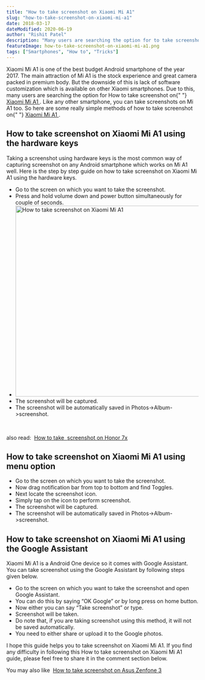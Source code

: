 ```yaml
---
title: "How to take screenshot on Xiaomi Mi A1"
slug: "how-to-take-screenshot-on-xiaomi-mi-a1"
date: 2018-03-17
dateModified: 2020-06-19
author: "Rishit Patel"
description: "Many users are searching the option for to take screenshot on Xiaomi Mi A1. here are some really simple methods of how to take screenshot on Xiaomi Mi A1."
featureImage: how-to-take-screenshot-on-xiaomi-mi-a1.png
tags: ["Smartphones", "How to", "Tricks"]
---
```


<p>
  Xiaomi Mi A1 is one of the best budget Android smartphone of the year 2017.
  The main attraction of Mi A1 is the&nbsp;stock experience and great camera
  packed in premium body. But the downside of this is lack of software
  customization which is available on other Xiaomi smartphones. Due to this,
  many users are searching the option for&nbsp;How to take screenshot on{" "}
  <a href="http://amzn.to/2ItKNCO" target="_blank" rel="noopener noreferrer">
    Xiaomi Mi A1
  </a>
  . Like any other smartphone, you can take screenshots on Mi A1 too. So here
  are some really simple methods of how to take screenshot on{" "}
  <a href="http://amzn.to/2ItKNCO" target="_blank" rel="noopener noreferrer">
    Xiaomi Mi A1
  </a>
  .
</p>
<h2>How to take screenshot on Xiaomi Mi A1 using the hardware keys</h2>
<p>
  Taking a screenshot using hardware keys is the most common way of capturing
  screenshot on any Android smartphone which works on Mi A1 well. Here is the
  step by step guide on how to take screenshot on Xiaomi Mi A1 using the
  hardware keys.
</p>
<ul>
  <li>Go to the screen on which you want to take the screenshot.</li>
  <li>
    Press and hold volume down and power button simultaneously for couple of
    seconds.
  </li>
  <li>
    <img
      src="http://rishitpatel.com/wp-content/uploads/2018/03/How-to-take-screenshot-in-Xiaomi-Mi-A1.png"
      alt="How to take screenshot on Xiaomi Mi A1"
      width="500"
      height="500"
    />
  </li>
  <li>The screenshot will be captured.</li>
  <li>
    The screenshot will be automatically saved
    in&nbsp;Photos-&gt;Album-&gt;screenshot.
  </li>
</ul>
<p>&nbsp;</p>
<p>
  also read:&nbsp;
  <a
    href="https://rishitpatel.com/how-to-take-screenshot-on-honor-7x/"
    target="_blank"
    rel="noopener noreferrer"
  >
    How to take&nbsp;
  </a>
  <a
    href="https://rishitpatel.com/how-to-take-screenshot-on-honor-7x/"
    target="_blank"
    rel="noopener noreferrer"
  >
    screenshot on Honor 7x
  </a>
</p>
<h2>How to take screenshot on Xiaomi Mi A1 using menu option</h2>
<ul>
  <li>Go to the screen on which you want to take the screenshot.</li>
  <li>Now drag notification bar from top to bottom and find Toggles.</li>
  <li>Next locate the screenshot icon.</li>
  <li>Simply tap on the icon to perform screenshot.</li>
  <li>The screenshot will be captured.</li>
  <li>
    The screenshot will be automatically saved
    in&nbsp;Photos-&gt;Album-&gt;screenshot.
  </li>
</ul>
<h2>How to take screenshot on Xiaomi Mi A1 using the Google Assistant</h2>
<p>
  Xiaomi Mi A1 is a Android One device so it comes with Google Assistant. You
  can take screenshot using the Google Assistant by following steps given below.
</p>
<ul>
  <li>
    Go to the screen on which you want to take the screenshot and&nbsp;open
    Google Assistant.
  </li>
  <li>
    You can do this by saying “OK Google” or by long press on home button.
  </li>
  <li>Now either you can say “Take screenshot” or type.</li>
  <li>Screenshot will be taken.</li>
  <li>
    Do note that, if you are taking screenshot using this method, it will not be
    saved automatically.
  </li>
  <li>You need to either share or upload it to the Google photos.</li>
</ul>
<p>
  I hope this guide helps you to take screenshot on Xiaomi Mi A1. If you find
  any difficulty in following this&nbsp;How to take screenshot on Xiaomi Mi A1
  guide, please feel free to share it in the comment section below.
</p>
<p>
  You may also like&nbsp;
  <a
    href="https://rishitpatel.com/how-to-take-screenshot-on-asus-zenfone-3/"
    target="_blank"
    rel="noopener noreferrer"
  >
    How to take screenshot on Asus Zenfone 3
  </a>
</p>
